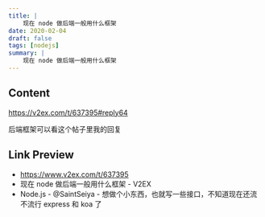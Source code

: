 ```yaml
---
title: |
    现在 node 做后端一般用什么框架
date: 2020-02-04
draft: false
tags: [nodejs]
summary: |
    现在 node 做后端一般用什么框架
---
```


## Content

https://v2ex.com/t/637395#reply64

后端框架可以看这个帖子里我的回复

## Link Preview

- https://www.v2ex.com/t/637395
- 现在 node 做后端一般用什么框架 - V2EX
- Node.js - @SaintSeiya - 想做个小东西，也就写一些接口，不知道现在还流不流行 express 和 koa 了
